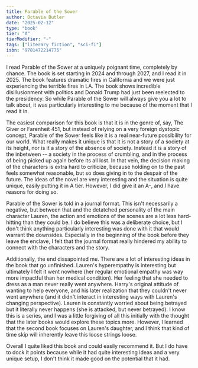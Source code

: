 ```yaml
---
title: Parable of the Sower
author: Octavia Butler
date: "2025-02-12"
type: "book"
tier: "A"
tierModifier: "-"
tags: ["literary fiction", "sci-fi"]
isbn: "9781472214775"
---
```


I read Parable of the Sower at a uniquely poignant time, completely by chance. The book is set starting in 2024 and through 2027, and I read it in 2025. The book features dramatic fires in California and we were just experiencing the terrible fires in LA. The book shows incredible disillusionment with politics and Donald Trump had just been reelected to the presidency. So while Parable of the Sower will always give you a lot to talk about, it was particularly interesting to me because of the moment that I read it in.

The easiest comparison for this book is that it is in the genre of, say, The Giver or Farenheit 451, but instead of relying on a very foreign dystopic concept, Parable of the Sower feels like it is a real near-future possibility for our world. What really makes it unique is that it is not a story of a society at its height, nor is it a story of the absence of society. Instead it is a story of the inbetween -- a society in the process of crumbling, and in the process of being picked up again before its all lost. In that vein, the decision making of the characters is extra hard to criticize, because holding on to the past feels somewhat reasonable, but so does giving in to the despair of the future. The ideas of the novel are very interesting and the situation is quite unique, easily putting it in A tier. However, I did give it an A-, and I have reasons for doing so.

Parable of the Sower is told in a journal format. This isn't necessarily a negative, but between that and the detatched personality of the main character Lauren, the action and emotions of the scenes are a lot less hard-hitting than they could be. I do believe this was a deliberate choice, but I don't think anything particularly interesting was done with it that would warrant the downsides. Especially in the beginning of the book before they leave the enclave, I felt that the journal format really hindered my ability to connect with the characters and the story.

Additionally, the end dissapointed me. There are a lot of interesting ideas in the book that go unfinished. Lauren's hyperempathy is interesting but ultimately I felt it went nowhere (her regular emotional empathy was way more impactful than her medical condition). Her feeling that she needed to dress as a man never really went anywhere. Harry's original attitude of wanting to help everyone, and his later realization that they couldn't never went anywhere (and it didn't interact in interesting ways with Lauren's changing perspective). Lauren is constantly worried about being betrayed but it literally never happens (she is attacked, but never betrayed). I know this is a series, and I was a little forgiving of all this initially with the thought that the later books would explore these topics more. However, I learned that the second book focuses on Lauren's daughter, and I think that kind of time skip will inherently leave this loose strings loose.

Overall I quite liked this book and could easily recommend it. But I do have to dock it points because while it had quite interesting ideas and a very unique setup, I don't think it made good on the potential that it had.